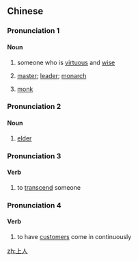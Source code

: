 ==Chinese==
{{zh-forms}}

===Pronunciation 1===
{{zh-pron
|m=shàngrén
|c=soeng6 jan4
|mn=xm:siōng-lîn
|cat=n
}}

====Noun====
{{zh-noun}}

# {{lb|zh|literary}} someone who is [[virtuous]] and [[wise]]
# {{lb|zh|literary}} [[master]]; [[leader]]; [[monarch]]
# {{lb|zh|honorific}} [[monk]]

===Pronunciation 2===
{{zh-pron
|m=shàngren
|cat=n
}}

====Noun====
{{zh-noun}}

# {{lb|zh|dialectal|_|Mandarin|Wu}} [[elder]] {{gloss|[[parent]]s or [[grandparent]]s}}

===Pronunciation 3===
{{zh-pron
|m=shàngrén
|c=soeng5 jan4
|cat=v
}}

====Verb====
{{zh-verb}}

# {{lb|zh|literary}} to [[transcend]] someone

===Pronunciation 4===
{{zh-pron
|m=shàngrén,er=y
|cat=v
}}

====Verb====
{{zh-verb}}

# {{lb|zh|chiefly|Northeastern Mandarin|of restaurants|theatres|etc.}} to have [[customer]]s come in continuously

[[zh:上人]]
